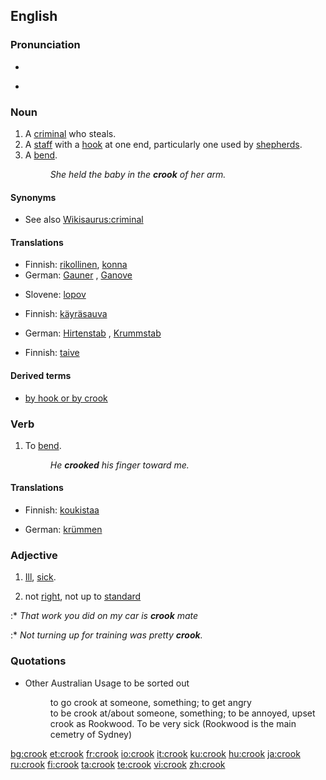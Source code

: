 ==English==

===Pronunciation===
* {{IPA|kɹʊk}}
* {{audio|en-us-crook.ogg|Audio (US)}}
*: {{rhymes|ʊk}}

===Noun===
{{en-noun}}

# A [[criminal]] who steals.
# A [[staff]] with a [[hook]] at one end, particularly one used by [[shepherd]]s.
# A [[bend]].
#: ''She held the baby in the '''crook''' of her arm.''

====Synonyms====
* See also [[Wikisaurus:criminal]]

====Translations====
{{trans-top|a criminal who steals}}
* Finnish: [[rikollinen]], [[konna]]
* German: [[Gauner]] {{m}}, [[Ganove]] {{m}}
{{trans-mid}}
* Slovene: [[lopov]] {{m}}
{{trans-bottom}}

{{trans-top|a staff with a hook at one end, particularly one used by shepherds}}
* Finnish: [[käyräsauva]]
{{trans-mid}}
* German: [[Hirtenstab]] {{m}}, [[Krummstab]] {{m}}
{{trans-bottom}}

{{trans-top|a bend}}
* Finnish: [[taive]]
{{trans-mid}}
{{trans-bottom}}

====Derived terms====
* [[by hook or by crook]]

===Verb===
{{en-verb}}

# {{transitive}} To [[bend]].
#: ''He '''crooked''' his finger toward me.''

====Translations====
{{trans-top|to bend}}
* Finnish: [[koukistaa]]
{{trans-mid}}
* German: [[krümmen]]
{{trans-bottom}}

===Adjective===
{{en-adj}}

# {{context|AU|slang}} [[ill|Ill]], [[sick]].
# {{context|AU|slang}} not [[right]], not up to [[standard]]
:* ''That work you did on my car is '''crook''' mate''
:* ''Not turning up for training was pretty '''crook'''.''

===Quotations===
* Other Australian Usage to be sorted out
*: to go crook at someone, something; to get angry
*: to be crook at/about someone, something; to be annoyed, upset
*: crook as Rookwood. To be very sick (Rookwood is the main cemetry of Sydney)

[[bg:crook]]
[[et:crook]]
[[fr:crook]]
[[io:crook]]
[[it:crook]]
[[ku:crook]]
[[hu:crook]]
[[ja:crook]]
[[ru:crook]]
[[fi:crook]]
[[ta:crook]]
[[te:crook]]
[[vi:crook]]
[[zh:crook]]